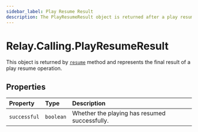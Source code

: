 ```yaml
---
sidebar_label: Play Resume Result
description: The PlayResumeResult object is returned after a play resume operation is completed.
---
```


[play]: ../actions/play#resume


# Relay.Calling.PlayResumeResult

This object is returned by [`resume`][play] method and represents the final result of a play resume operation.

## Properties

| Property | Type | Description |
| :-------- | :-------- | :----------- |
| `successful` | `boolean` | Whether the playing has resumed successfully. |

